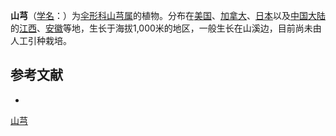 {{NoteTA|G1=LS}}
{{Speciesbox
| name = 山芎
| status = 
| status_system = 
| image = 
| genus = Conioselinum
| species = chinense
| authority = (L.) Britton, Sterns et Poggenb.
}}

'''山芎'''（[[学名|学名]]：{{lang|la|''Conioselinum chinense''}}）为[[伞形科|伞形科]][[山芎属|山芎属]]的植物。分布在[[美国|美国]]、[[加拿大|加拿大]]、[[日本|日本]]以及[[中国大陆|中国大陆]]的[[江西|江西]]、[[安徽|安徽]]等地，生长于海拔1,000米的地区，一般生长在山溪边，目前尚未由人工引种栽培。

== 参考文献 ==
<div class="references-small">
* {{cite web| url =http://www.bioinfo.cn/db05/KmzwSpecies.php?action=view&id=22713| title =山芎| work =《中国高等植物数据库全库》| publisher =中国科学院微生物研究所| author =昆明植物研究所| accessdate =2009-02-25| deadurl =yes| archiveurl =https://web.archive.org/web/20160305041835/http://www.bioinfo.cn/db05/KmzwSpecies.php?action=view&id=22713| archivedate =2016-03-05}}
</div>
{{Taxonbar|from=Q15231647}}

[[Category:山芎属|山芎]]


{{Apiales-stub}}